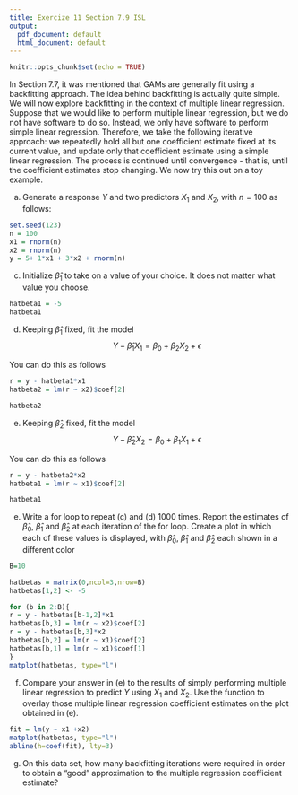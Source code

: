 ```yaml
---
title: Exercize 11 Section 7.9 ISL
output:
  pdf_document: default
  html_document: default
---
```


```r
knitr::opts_chunk$set(echo = TRUE)
```

In Section 7.7, it was mentioned that GAMs are generally fit using
a backfitting approach. The idea behind backfitting is actually quite simple. We will now explore backfitting in the context of multiple linear regression.
Suppose that we would like to perform multiple linear regression, but
we do not have software to do so. Instead, we only have software
to perform simple linear regression. Therefore, we take the following
iterative approach: we repeatedly hold all but one coefficient estimate
fixed at its current value, and update only that coefficient
estimate using a simple linear regression. The process is continued until
convergence - that is, until the coefficient estimates stop changing.
We now try this out on a toy example.
  


(a) Generate a response $Y$ and two predictors $X_1$ and $X_2$, with $n = 100$ as follows:

```r
set.seed(123)
n = 100
x1 = rnorm(n)
x2 = rnorm(n)
y = 5+ 1*x1 + 3*x2 + rnorm(n)
```

(c) Initialize $\hat{\beta}_1$ to take on a value of your choice. It does not matter what value you choose.

```r
hatbeta1 = -5
hatbeta1
```

(d) Keeping $\hat{\beta}_1$ fixed, fit the model
$$Y - \hat{\beta}_1 X_1 = \beta_0 + \beta_2 X_2 + \epsilon$$

You can do this as follows

```r
r = y - hatbeta1*x1
hatbeta2 = lm(r ~ x2)$coef[2]
```

```r
hatbeta2
```

(e) Keeping $\hat{\beta}_2$ fixed, fit the model
$$Y - \hat{\beta}_2 X_2 = \beta_0 + \beta_1 X_1 + \epsilon$$

You can do this as follows

```r
r = y - hatbeta2*x2
hatbeta1 = lm(r ~ x1)$coef[2]
```

```r
hatbeta1
```


(e) Write a for loop to repeat (c) and (d) 1000 times. Report the
estimates of $\hat{\beta}_0$, $\hat{\beta}_1$ and $\hat{\beta}_2$  at each iteration of the for loop.
Create a plot in which each of these values is displayed, with $\hat{\beta}_0$, $\hat{\beta}_1$ and $\hat{\beta}_2$ each shown in a different color

```r
B=10

hatbetas = matrix(0,ncol=3,nrow=B)
hatbetas[1,2] <- -5

for (b in 2:B){
r = y - hatbetas[b-1,2]*x1
hatbetas[b,3] = lm(r ~ x2)$coef[2]
r = y - hatbetas[b,3]*x2
hatbetas[b,2] = lm(r ~ x1)$coef[2]
hatbetas[b,1] = lm(r ~ x1)$coef[1]
}
matplot(hatbetas, type="l")
```


(f) Compare your answer in (e) to the results of simply performing
multiple linear regression to predict $Y$ using $X_1$ and $X_2$. Use
the \texttt{abline()} function to overlay those multiple linear regression coefficient estimates on the plot obtained in (e).

```r
fit = lm(y ~ x1 +x2)
matplot(hatbetas, type="l")
abline(h=coef(fit), lty=3)
```

(g) On this data set, how many backfitting iterations were required in order to obtain a “good” approximation to the multiple regression coefficient estimate?